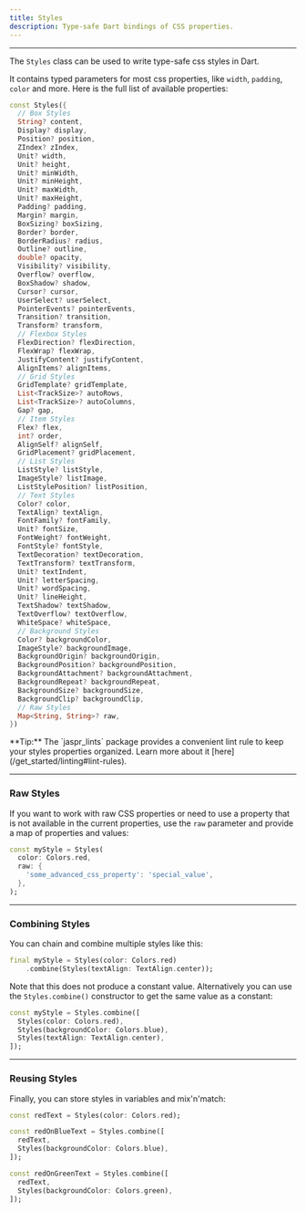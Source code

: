 ```yaml
---
title: Styles
description: Type-safe Dart bindings of CSS properties.
---
```


---

The `Styles` class can be used to write type-safe css styles in Dart.

It contains typed parameters for most css properties, like `width`, `padding`, `color` and more. Here is the full list of available properties:

```dart
const Styles({
  // Box Styles
  String? content,
  Display? display,
  Position? position,
  ZIndex? zIndex,
  Unit? width,
  Unit? height,
  Unit? minWidth,
  Unit? minHeight,
  Unit? maxWidth,
  Unit? maxHeight,
  Padding? padding,
  Margin? margin,
  BoxSizing? boxSizing,
  Border? border,
  BorderRadius? radius,
  Outline? outline,
  double? opacity,
  Visibility? visibility,
  Overflow? overflow,
  BoxShadow? shadow,
  Cursor? cursor,
  UserSelect? userSelect,
  PointerEvents? pointerEvents,
  Transition? transition,
  Transform? transform,
  // Flexbox Styles
  FlexDirection? flexDirection,
  FlexWrap? flexWrap,
  JustifyContent? justifyContent,
  AlignItems? alignItems,
  // Grid Styles
  GridTemplate? gridTemplate,
  List<TrackSize>? autoRows,
  List<TrackSize>? autoColumns,
  Gap? gap,
  // Item Styles
  Flex? flex,
  int? order,
  AlignSelf? alignSelf,
  GridPlacement? gridPlacement,
  // List Styles
  ListStyle? listStyle,
  ImageStyle? listImage,
  ListStylePosition? listPosition,
  // Text Styles
  Color? color,
  TextAlign? textAlign,
  FontFamily? fontFamily,
  Unit? fontSize,
  FontWeight? fontWeight,
  FontStyle? fontStyle,
  TextDecoration? textDecoration,
  TextTransform? textTransform,
  Unit? textIndent,
  Unit? letterSpacing,
  Unit? wordSpacing,
  Unit? lineHeight,
  TextShadow? textShadow,
  TextOverflow? textOverflow,
  WhiteSpace? whiteSpace,
  // Background Styles
  Color? backgroundColor,
  ImageStyle? backgroundImage,
  BackgroundOrigin? backgroundOrigin,
  BackgroundPosition? backgroundPosition,
  BackgroundAttachment? backgroundAttachment,
  BackgroundRepeat? backgroundRepeat,
  BackgroundSize? backgroundSize,
  BackgroundClip? backgroundClip,
  // Raw Styles
  Map<String, String>? raw,
})
```

<Success>
**Tip:** The `jaspr_lints` package provides a convenient lint rule to keep your styles properties organized. Learn more about it [here](/get_started/linting#lint-rules).
</Success>

---

### Raw Styles

If you want to work with raw CSS properties or need to use a property that is not available in the current properties, use the `raw` parameter and provide a map of properties and values:

```dart
const myStyle = Styles(
  color: Colors.red,
  raw: {
    'some_advanced_css_property': 'special_value',
  },
);
```

---

### Combining Styles

You can chain and combine multiple styles like this:

```dart
final myStyle = Styles(color: Colors.red)
    .combine(Styles(textAlign: TextAlign.center));
```

Note that this does not produce a constant value. Alternatively you can use the `Styles.combine()` constructor to get the same value as a constant:

```dart
const myStyle = Styles.combine([
  Styles(color: Colors.red),
  Styles(backgroundColor: Colors.blue),
  Styles(textAlign: TextAlign.center),
]);
```

---

### Reusing Styles

Finally, you can store styles in variables and mix'n'match:

```dart
const redText = Styles(color: Colors.red);

const redOnBlueText = Styles.combine([
  redText,
  Styles(backgroundColor: Colors.blue),
]);

const redOnGreenText = Styles.combine([
  redText,
  Styles(backgroundColor: Colors.green),
]);
```

